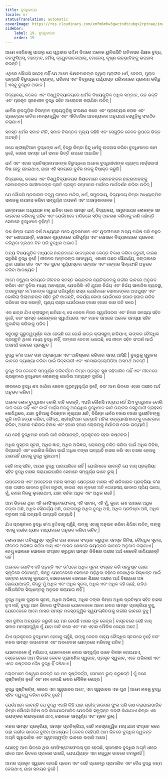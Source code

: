 ```yaml
---
title: ବୁଦ୍ଧିମତ୍ତା
locale: or
statusTranslation: automatic
coverImage: https://res.cloudinary.com/xmfm6mhw3gwctndtcubgx2rptnae/image/upload/v1740337243/small_cover_educacion_fundamental_a051170f1c.webp
sidebar:
    label: 19. ବୁଦ୍ଧିମତ୍ତା
    order: 19
---
```

ଆମେ ଦେଖିବାକୁ ପାଇଲୁ ଯେ ପୃଥିବୀର ପଶ୍ଚିମ ଦିଗରେ ଅନେକ ୟୁନିଭର୍ସିଟି ଇତିହାସର ଶିକ୍ଷକ ବୁଦ୍ଧ, କନଫୁସିଅସ୍, ମହମ୍ମଦ, ହର୍ମିସ୍, କ୍ୱେଟଜାକୋଆଲ୍, ମୋଜେସ୍, କୃଷ୍ଣ ଇତ୍ୟାଦିଙ୍କୁ ଉପହାସ କରନ୍ତି |

ଏଥିରେ କୌଣସି ସନ୍ଦେହ ନାହିଁ ଯେ ଆମେ ଶିକ୍ଷକମାନଙ୍କ ଦ୍ୱାରା ପ୍ରାଚୀନ ଧର୍ମ, ଦେବତା, ପୁରାଣ ଇତ୍ୟାଦି ବିରୁଦ୍ଧରେ ବ୍ୟଙ୍ଗ, ପରିହାସ ଏବଂ ବିଦ୍ରୂପକୁ ପର୍ଯ୍ୟାପ୍ତ ପରିମାଣରେ ପ୍ରମାଣ କରିଛୁ | ଏସବୁ ବୁଦ୍ଧିର ଅଭାବ |

ବିଦ୍ୟାଳୟ, କଲେଜ ଏବଂ ବିଶ୍ୱବିଦ୍ୟାଳୟରେ ଧାର୍ମିକ ବିଷୟଗୁଡ଼ିକ ଅଧିକ ସମ୍ମାନ, ଉଚ୍ଚ ଭକ୍ତି ଏବଂ ପ୍ରକୃତ ସୃଜନଶୀଳ ବୁଦ୍ଧି ସହିତ ଆଲୋଚନା କରାଯିବା ଉଚିତ୍ |

ଧାର୍ମିକ ରୂପଗୁଡ଼ିକ ଚିରନ୍ତନ ମୂଲ୍ୟଗୁଡ଼ିକୁ ସଂରକ୍ଷଣ କରେ ଏବଂ ପ୍ରତ୍ୟେକ ଲୋକ ଏବଂ ପ୍ରତ୍ୟେକ ଜାତିର ମନସ୍ତାତ୍ତ୍ୱିକ ଏବଂ ଐତିହାସିକ ଆବଶ୍ୟକତା ଅନୁଯାୟୀ ସେଗୁଡ଼ିକୁ ସଂଗଠିତ କରାଯାଏ |

ସମସ୍ତ ଧର୍ମର ସମାନ ନୀତି, ସମାନ ଚିରନ୍ତନ ମୂଲ୍ୟ ରହିଛି ଏବଂ ସେଗୁଡ଼ିକ କେବଳ ରୂପରେ ଭିନ୍ନ ଅଟନ୍ତି |

ଜଣେ ଖ୍ରୀଷ୍ଟିଆନ ବୁଦ୍ଧଙ୍କ ଧର୍ମ, ହିବ୍ରୁ କିମ୍ବା ହିନ୍ଦୁ ଧର୍ମକୁ ଉପହାସ କରିବା ବୁଦ୍ଧିମାନର କାମ ନୁହେଁ, କାରଣ ସମସ୍ତ ଧର୍ମ ସମାନ ଭିତ୍ତି ଉପରେ ଆଧାରିତ |

ଧର୍ମ ଏବଂ ଏହାର ପ୍ରତିଷ୍ଠାତାମାନଙ୍କ ବିରୁଦ୍ଧରେ ଅନେକ ବୁଦ୍ଧିଜୀବୀଙ୍କ ବ୍ୟଙ୍ଗ ମାର୍କ୍ସବାଦୀ ବିଷ ହେତୁ ହୋଇଥାଏ, ଯାହା ଏହି ସମୟରେ ଦୁର୍ବଳ ମନକୁ ବିଷାକ୍ତ କରୁଛି |

ବିଦ୍ୟାଳୟ, କଲେଜ ଏବଂ ବିଶ୍ୱବିଦ୍ୟାଳୟର ଶିକ୍ଷକମାନେ ସେମାନଙ୍କର ଛାତ୍ରମାନଙ୍କୁ ସେମାନଙ୍କର ସାଥୀମାନଙ୍କ ପ୍ରତି ପ୍ରକୃତ ସମ୍ମାନର ମାର୍ଗରେ ମାର୍ଗଦର୍ଶନ କରିବା ଉଚିତ୍ |

ଯେ କୌଣସି ପ୍ରକାରର ତତ୍ତ୍ୱ ନାମରେ ମନ୍ଦିର, ଧର୍ମ, ସମ୍ପ୍ରଦାୟ, ବିଦ୍ୟାଳୟ କିମ୍ବା ଆଧ୍ୟାତ୍ମିକ ସମାଜକୁ ଉପହାସ କରିବା ସମ୍ପୂର୍ଣ୍ଣ ଅପକର୍ମ ଏବଂ ଅସମ୍ମାନଜନକ |

ଛାତ୍ରମାନେ ଅଧ୍ୟୟନ ହଲ୍ ଛାଡିବା ପରେ ସମସ୍ତ ଧର୍ମ, ବିଦ୍ୟାଳୟ, ସମ୍ପ୍ରଦାୟର ଲୋକଙ୍କ ସହ କାରବାର କରିବାକୁ ପଡିବ ଏବଂ ଯେଉଁମାନେ ମନ୍ଦିରରେ ସଠିକ୍ ଆଚରଣ କରିବାକୁ ଜାଣି ନାହାଁନ୍ତି ସେମାନେ ବୁଦ୍ଧିମାନ ନୁହଁନ୍ତି |

ଦଶ କିମ୍ବା ପନ୍ଦର ବର୍ଷ ଅଧ୍ୟୟନ ପରେ ଯୁବକମାନେ ଏବଂ ଯୁବତୀମାନେ ଅନ୍ୟ ମଣିଷ ପରି ମନ୍ଥର ଏବଂ ଶୋଇଥାନ୍ତି, ସେମାନେ ଶୂନ୍ୟତାରେ ପରିପୂର୍ଣ୍ଣ ଏବଂ ସେମାନେ ବିଦ୍ୟାଳୟରେ ପ୍ରବେଶ କରିଥିବା ପ୍ରଥମ ଦିନ ପରି ବୁଦ୍ଧିର ଅଭାବ |

ଅନ୍ୟ ବିଷୟଗୁଡ଼ିକ ମଧ୍ୟରେ ଛାତ୍ରମାନେ ଭାବପ୍ରବଣ କେନ୍ଦ୍ର ବିକାଶ କରିବା ଜରୁରୀ, କାରଣ ସବୁକିଛି ବୁଦ୍ଧି ନୁହେଁ | ଜୀବନର ଅନ୍ତରଙ୍ଗ ସମନ୍ୱୟ, ଏକାକୀ ଗଛର ସୌନ୍ଦର୍ଯ୍ୟ, ଜଙ୍ଗଲରେ ଥିବା ପକ୍ଷୀର ଗୀତ ଏବଂ ଏକ ସୁନ୍ଦର ସୂର୍ଯ୍ୟାସ୍ତର ସଙ୍ଗୀତ ଏବଂ ରଙ୍ଗର ସିମ୍ଫୋନି ଅନୁଭବ କରିବା ଆବଶ୍ୟକ |

ଆମେ ବଞ୍ଚୁଥିବା ସମୟରେ ଜୀବନର ସମସ୍ତ ଭୟଙ୍କର ବ୍ୟତିକ୍ରମକୁ ଗଭୀର ଭାବରେ ଅନୁଭବ କରିବା ଏବଂ ବୁଝିବା ମଧ୍ୟ ଆବଶ୍ୟକ, ଯେପରିକି ଏହି ଯୁଗର ନିର୍ଦ୍ଦୟ ଏବଂ ନିର୍ଦ୍ଦୟ ସାମାଜିକ ବ୍ୟବସ୍ଥା, ଅସନ୍ତୁଷ୍ଟ ମା'ମାନଙ୍କ ଦ୍ୱାରା ପରିପୂର୍ଣ୍ଣ ରାସ୍ତା ଯେଉଁମାନେ ସେମାନଙ୍କର ଅପପୁଷ୍ଟ ଏବଂ ଭୋକିଲା ପିଲାମାନଙ୍କ ସହିତ ରୁଟି ମାଗନ୍ତି, କଦର୍ଯ୍ୟ କୋଠା ଯେଉଁଠାରେ ହଜାର ହଜାର ଗରିବ ପରିବାର ବାସ କରନ୍ତି, ଘୃଣ୍ୟ ରାସ୍ତା ଯେଉଁଠାରେ ହଜାର ହଜାର କାର ଗତି କରେ |

ଏକ ଛାତ୍ର ଯିଏ କ୍ଲାସରୁମ୍ ଛାଡିଯାଏ, ସେ କେବଳ ନିଜର ସ୍ୱାର୍ଥପରତା ଏବଂ ନିଜର ସମସ୍ୟା ସହିତ ନୁହେଁ, ବରଂ ସମସ୍ତ ଲୋକଙ୍କର ସ୍ୱାର୍ଥପରତା ଏବଂ ମାନବ ସମାଜର ଅନେକ ସମସ୍ୟା ସହିତ ମୁକାବିଲା କରିବାକୁ ପଡିବ |

ସବୁଠାରୁ ଗୁରୁତ୍ୱପୂର୍ଣ୍ଣ କଥା ହେଉଛି ଯେ ଯେଉଁ ଛାତ୍ର କ୍ଲାସରୁମ୍ ଛାଡିଯାଏ, ତାଙ୍କର ବୌଦ୍ଧିକ ପ୍ରସ୍ତୁତି ଥିଲେ ମଧ୍ୟ ବୁଦ୍ଧି ନାହିଁ, ତାଙ୍କର ଚେତନା ଶୋଇଛି, ସେ ଜୀବନ ସହିତ ସଂଘର୍ଷ ପାଇଁ ଅସମର୍ଥ ଭାବରେ ପ୍ରସ୍ତୁତ |

ବୁଦ୍ଧି କ’ଣ ଅଟେ ତାହା ଅନୁସନ୍ଧାନ ଏବଂ ଆବିଷ୍କାର କରିବାର ସମୟ ଆସିଛି | ବୁଦ୍ଧିକୁ ଗୁରୁତର ଭାବରେ ବ୍ୟାଖ୍ୟା କରିବା ପାଇଁ ଡିକ୍ସନାରୀ ଏବଂ ଏନସାଇକ୍ଲୋପିଡିଆ ଅସମର୍ଥ ଅଟନ୍ତି |

ବୁଦ୍ଧି ବିନା କେବେବି ସମ୍ପୂର୍ଣ୍ଣ ପରିବର୍ତ୍ତନ କିମ୍ବା ପ୍ରକୃତ ସୁଖ ରହିପାରିବ ନାହିଁ ଏବଂ ଜୀବନରେ ପ୍ରକୃତରେ ବୁଦ୍ଧିମାନ ଲୋକଙ୍କୁ ଖୋଜିବା ଅତ୍ୟନ୍ତ ଦୁର୍ଲଭ |

ଜୀବନରେ ବୁଦ୍ଧି ଶବ୍ଦ ଜାଣିବା କେବଳ ଗୁରୁତ୍ୱପୂର୍ଣ୍ଣ ନୁହେଁ, ବରଂ ଆମ ଭିତରେ ଏହାର ଗଭୀର ଅର୍ଥ ଅନୁଭବ କରିବା |

ଅନେକ ଲୋକ ବୁଦ୍ଧିମାନ ବୋଲି ଦାବି କରନ୍ତି, ଏପରି କୌଣସି ମଦ୍ୟପ ନାହିଁ ଯିଏ ବୁଦ୍ଧିମାନ ବୋଲି ଦାବି କରେ ନାହିଁ ଏବଂ କାର୍ଲ ମାର୍କ୍ସ ନିଜକୁ ଅତ୍ୟଧିକ ବୁଦ୍ଧିମାନ ଭାବି ତାଙ୍କର ବସ୍ତୁବାଦୀ ପ୍ରହସନ ଲେଖିଥିଲେ, ଯାହା ଦୁନିଆକୁ ଚିରନ୍ତନ ମୂଲ୍ୟର କ୍ଷତି, ବିଭିନ୍ନ ଧର୍ମର ହଜାର ହଜାର ପୁରୋହିତଙ୍କୁ ଗୁଳି ମାରି ହତ୍ୟା କରିବା, ବୌଦ୍ଧ, ଖ୍ରୀଷ୍ଟିଆନ ଇତ୍ୟାଦି ମହିଳା ସନ୍ନ୍ୟାସୀମାନଙ୍କୁ ବଳାତ୍କାର କରିବା, ଅନେକ ମନ୍ଦିରର ବିନାଶ ଏବଂ ହଜାର ହଜାର ଲୋକଙ୍କୁ ନିର୍ଯାତନା ଦେବା ଇତ୍ୟାଦି |

ଯେ କେହି ବୁଦ୍ଧିମାନ ବୋଲି ଦାବି କରିପାରନ୍ତି, ପ୍ରକୃତରେ ହେବା କଷ୍ଟକର |

ଅଧିକ ପୁସ୍ତକ ସୂଚନା, ଅଧିକ ଜ୍ଞାନ, ଅଧିକ ଅଭିଜ୍ଞତା, ଲୋକଙ୍କୁ ଚକିତ କରିବା ପାଇଁ ଅଧିକ ଜିନିଷ, ବିଚାରପତି ଏବଂ ପୋଲିସ କିଣିବା ପାଇଁ ଅଧିକ ଟଙ୍କା ଇତ୍ୟାଦି ହାସଲ କରି ଏହା ହାସଲ ହେବାକୁ ଯାଉନାହିଁ ଯାହାକୁ ବୁଦ୍ଧି କୁହାଯାଏ |

ସେହି ମାସ୍ ସହିତ, ଆପଣ ବୁଦ୍ଧି ପାଇପାରିବେ ନାହିଁ | ଯେଉଁମାନେ ଭାବନ୍ତି ଯେ ମାସ୍ ପ୍ରକ୍ରିୟା ସହିତ ବୁଦ୍ଧି ହାସଲ କରାଯାଇପାରିବ ସେମାନେ ସମ୍ପୂର୍ଣ୍ଣ ଭାବେ ଭୁଲ୍ |

ଉପଚେତନା ଏବଂ ଅବଚେତନା ମନର ସମସ୍ତ କ୍ଷେତ୍ରରେ ମାସର ଏହି କ୍ଷତିକାରକ ପ୍ରକ୍ରିୟା କ’ଣ ତାହା ଗଭୀର ଭାବରେ ବୁଝିବା ଜରୁରୀ, କାରଣ ଏହା ମୂଳରେ ଅତି ଗୋପନୀୟ ଭାବରେ ପ୍ରିୟ ଇଗୋ, ମୁଁ, ମୋର ନିଜକୁ ଲୁଚାଇଥାଏ, ଯାହା ସର୍ବଦା ଅଧିକ ଏବଂ ଅଧିକ ଚାହେଁ |

ଆମ ଭିତରେ ଥିବା ଏହି ମେଫିଷ୍ଟୋଫେଲସ୍, ଏହି ସାଟାନ୍, ଏହି ମୁଁ, କୁହେ: ମୋ ପାଖରେ ଅଧିକ ଟଙ୍କା ଅଛି, ଅଧିକ ସୌନ୍ଦର୍ଯ୍ୟ ଅଛି, ତାଙ୍କଠାରୁ ଅଧିକ ବୁଦ୍ଧି ଅଛି, ଅଧିକ ପ୍ରତିଷ୍ଠା ଅଛି, ଅଧିକ ଚତୁରତା ଅଛି ଇତ୍ୟାଦି ଇତ୍ୟାଦି ଇତ୍ୟାଦି |

ଯିଏ ପ୍ରକୃତରେ ବୁଦ୍ଧି କ’ଣ ବୁଝିବାକୁ ଚାହୁଁଛି, ତାଙ୍କୁ ଏହାକୁ ଅନୁଭବ କରିବା ଶିଖିବା ଉଚିତ୍, ତାଙ୍କୁ ଏହାକୁ ଗଭୀର ଧ୍ୟାନ ମାଧ୍ୟମରେ ଅନୁଭବ କରିବା ଉଚିତ୍ |

ଲୋକମାନେ ଅବିଶ୍ୱସ୍ତ ସ୍ମୃତିର ପଚା ଶବରେ ସଂଗ୍ରହ କରୁଥିବା ସମସ୍ତ ଜିନିଷ, ବୌଦ୍ଧିକ ସୂଚନା, ଜୀବନର ଅଭିଜ୍ଞତା ସର୍ବଦା ମାସ୍ ଏବଂ ମାସର ଶେଷରେ ଭୟଙ୍କର ଭାବରେ ଅନୁବାଦ କରାଯାଏ | ତେଣୁ ସେମାନେ ସେମାନେ ସଂଗ୍ରହ କରୁଥିବା ସମସ୍ତ ଜିନିଷର ଗଭୀର ଅର୍ଥ କେବେବି ଜାଣିପାରନ୍ତି ନାହିଁ |

ଅନେକେ ଗୋଟିଏ ବହି ପଢ଼ନ୍ତି ଏବଂ ତା’ପରେ ଅଧିକ ସୂଚନା ସଂଗ୍ରହ କରି ସନ୍ତୁଷ୍ଟ ହୋଇ ସ୍ମୃତିରେ ରଖିଥାନ୍ତି, କିନ୍ତୁ ଯେତେବେଳେ ସେମାନେ ପଢ଼ିଥିବା ବହିରେ ଲେଖାଥିବା ସିଦ୍ଧାନ୍ତ ପାଇଁ ଉତ୍ତର ଦେବାକୁ କୁହାଯାଏ, ସେତେବେଳେ ସେମାନେ ଶିକ୍ଷାର ଗଭୀର ଅର୍ଥ ବିଷୟରେ ଅଜ୍ଞ ହୋଇଯାଆନ୍ତି, କିନ୍ତୁ ମୁଁ ଅଧିକ ଏବଂ ଅଧିକ ସୂଚନା, ଅଧିକ ଏବଂ ଅଧିକ ବହି ଚାହେଁ, ଯଦିଓ କୌଣସିଟିର ସିଦ୍ଧାନ୍ତକୁ ଅନୁଭବ କରାଯାଇ ନାହିଁ |

ବୁଦ୍ଧି ଅଧିକ ପୁସ୍ତକ ସୂଚନା, ଅଧିକ ଅଭିଜ୍ଞତା, ଅଧିକ ଟଙ୍କା କିମ୍ବା ଅଧିକ ପ୍ରତିଷ୍ଠା ସହିତ ହାସଲ ହୁଏ ନାହିଁ, ବୁଦ୍ଧି ଆମ ଭିତରେ ଫୁଟିପାରେ ଯେତେବେଳେ ଆମେ ମୋର ସମସ୍ତ ପ୍ରକ୍ରିୟା ବୁଝୁ, ଯେତେବେଳେ ଆମେ ମାସର ସମସ୍ତ ମନସ୍ତାତ୍ତ୍ୱିକ ସ୍ୱୟଂଚାଳିତତାକୁ ଗଭୀର ଭାବରେ ବୁଝୁ |

ଏହା ବୁଝିବା ଅତ୍ୟନ୍ତ ଜରୁରୀ ଯେ ମନ ହେଉଛି ମାସର ମୂଳ କେନ୍ଦ୍ର | ବାସ୍ତବରେ ସେହି ମାସ୍ ସମାନ ମନସ୍ତାତ୍ତ୍ୱିକ ମୁଁ ଯାହା ଦାବି କରେ ଏବଂ ମନ ଏହାର ମୌଳିକ କେନ୍ଦ୍ର ଅଟେ |

ଯିଏ ପ୍ରକୃତରେ ବୁଦ୍ଧିମାନ ହେବାକୁ ଚାହୁଁଛି, ତାଙ୍କୁ କେବଳ ବାହ୍ୟ ବୌଦ୍ଧିକ ସ୍ତରରେ ନୁହେଁ ବରଂ ମନର ସମସ୍ତ ଉପଚେତନା ଏବଂ ଅବଚେତନା କ୍ଷେତ୍ରରେ ମରିବାକୁ ପଡିବ |

ଯେତେବେଳେ ମୁଁ ମରିଯାଏ, ଯେତେବେଳେ ମୋର ସମ୍ପୂର୍ଣ୍ଣ ଭାବେ ବିଲୀନ ହୋଇଯାଏ, ସେତେବେଳେ ଆମ ଭିତରେ କେବଳ ପ୍ରାମାଣିକ ସ୍ୱଭାବ, ପ୍ରକୃତ ସ୍ୱଭାବ, ଏତେ ଅଭିଳାଷୀ ଏବଂ ଏତେ କଷ୍ଟକର ବୈଧ ବୁଦ୍ଧି ହିଁ ବଞ୍ଚିଥାଏ |

ଲୋକମାନେ ବିଶ୍ୱାସ କରନ୍ତି ଯେ ମନ ସୃଷ୍ଟିକର୍ତ୍ତା, ସେମାନେ ଭୁଲ୍ କରୁଛନ୍ତି | ମୁଁ ଜଣେ ସୃଷ୍ଟିକର୍ତ୍ତା ନୁହେଁ ଏବଂ ମନ ହେଉଛି ମୋର ମୌଳିକ କେନ୍ଦ୍ର |

ବୁଦ୍ଧି ସୃଷ୍ଟିକର୍ତ୍ତା, କାରଣ ଏହା ସ୍ୱଭାବର ଅଟେ, ଏହା ସ୍ୱଭାବର ଏକ ଗୁଣ | ଆମେ ମନକୁ ବୁଦ୍ଧି ସହିତ ଦ୍ୱନ୍ଦ୍ୱ କରିବା ଉଚିତ୍ ନୁହେଁ |

ଯେଉଁମାନେ ଭାବନ୍ତି ଯେ ବୁଦ୍ଧି ଏପରି କିଛି ଯାହା ଗ୍ରୀନ୍ ହାଉସର ଫୁଲ ପରି ଚାଷ କରାଯାଇପାରିବ କିମ୍ବା କୌଣସି ଜିନିଷ ପରି କିଣାଯାଇପାରିବ ଯେପରିକି ସମ୍ଭ୍ରାନ୍ତ ପଦବୀ କିଣାଯାଏ କିମ୍ବା ଏକ ଭୟଙ୍କର ଲାଇବ୍ରେରୀ ଥାଏ, ସେମାନେ ସମ୍ପୂର୍ଣ୍ଣ ଏବଂ ମୂଳତ ଭୁଲ୍ |

ମନର ସମସ୍ତ ପ୍ରକ୍ରିୟା, ସମସ୍ତ ପ୍ରତିକ୍ରିୟା, ସେହି ମନସ୍ତାତ୍ତ୍ୱିକ ମାସ୍ ଯାହା ସଂଗ୍ରହ କରେ ତାହା ଗଭୀର ଭାବରେ ବୁଝିବା ଆବଶ୍ୟକ | କେବଳ ସେହିପରି ଆମ ଭିତରେ ବୁଦ୍ଧିର ଜ୍ୱଳନ୍ତ ଅଗ୍ନି ସ୍ୱାଭାବିକ ଏବଂ ସ୍ୱତଃସ୍ଫୁର୍ତ୍ତ ଭାବରେ ବାହାରି ଆସେ |

ଯେହେତୁ ଆମ ଭିତରେ ଥିବା ମେଫିଷ୍ଟୋଫେଲସ୍ ଦୂର ହେଉଛି, ସୃଜନଶୀଳ ବୁଦ୍ଧିର ଅଗ୍ନି ଧୀରେ ଧୀରେ ଆମ ଭିତରେ ପ୍ରକାଶ ପାଉଛି, ଯେପର୍ଯ୍ୟନ୍ତ ଏହା ଉଜ୍ଜ୍ୱଳ ଭାବରେ ଚମକୁନାହିଁ |

ଆମର ପ୍ରକୃତ ସ୍ୱଭାବ ହେଉଛି ପ୍ରେମ ଏବଂ ସେହି ପ୍ରେମରୁ ପ୍ରାମାଣିକ ଏବଂ ବୈଧ ବୁଦ୍ଧି ଜନ୍ମ ନେଇଥାଏ, ଯାହା ସମୟର ନୁହେଁ |
